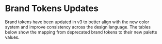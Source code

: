 
<Meta title="Guides/Upgrade Guides/v3/Visual Changes/Brand Tokens Updates" />

<Unstyled>

# Brand Tokens Updates

Brand tokens have been updated in v3 to better align with the new color system and improve
consistency across the design language. The tables below show the mapping from deprecated brand
tokens to their new palette values.

<BrandUpdates />

</Unstyled>
